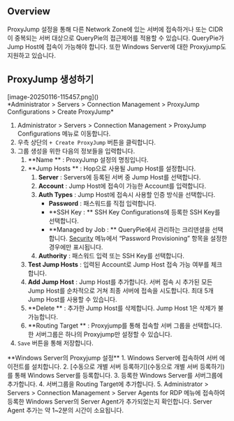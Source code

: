 
## Overview
ProxyJump 설정을 통해 다른 Network Zone에 있는 서버에 접속하거나 또는 CIDR이 중복되는 서버 대상으로 QueryPie의 접근제어를 적용할 수 있습니다. QueryPie가 Jump Host에 접속이 가능해야 합니다. 또한 Windows Server에 대한 Proxyjump도 지원하고 있습니다.

## ProxyJump 생성하기
<p align="center">
<div>[image-20250116-115457.png]()</div>
*Administrator &gt; Servers &gt; Connection Management &gt; ProxyJump Configurations &gt; Create ProxyJump*
</p>

1. Administrator &gt; Servers &gt; Connection Management &gt; ProxyJump Configurations 메뉴로 이동합니다.
2. 우측 상단의 `+ Create ProxyJump` 버튼을 클릭합니다.
3. 그룹 생성을 위한 다음의 정보들을 입력합니다.
    1. **Name ** : ProxyJump 설정의 명칭입니다.
    2. **Jump Hosts ** : Hop으로 사용될 Jump Host를 설정합니다.
        1. **Server**  : Servers에 등록된 서버 중 Jump Host를 선택합니다.
        2. **Account**  : Jump Host에 접속이 가능한 Account를 입력합니다.
        3. **Auth Types**  : Jump Host에 접속시 사용할 인증 방식을 선택합니다.
            * **Password**  : 패스워드를 직접 입력합니다.
            * **SSH Key : ** SSH Key Configurations에 등록한 SSH Key를 선택합니다.
            * **Managed by Job : ** QueryPie에서 관리하는 크리덴셜을 선택합니다. [Security](https://chequer.atlassian.net/wiki/spaces/QM/pages/544178422/Security#%EC%84%9C%EB%B2%84-%EC%BB%A4%EB%84%A5%EC%85%98-%EB%B3%B4%EC%95%88-%EC%84%A4%EC%A0%95) 메뉴에서 “Password Provisioning” 항목을 설정한 경우에만 표시됩니다.
        4. **Authority**  : 패스워드 입력 또는 SSH Key를 선택합니다.
    3. **Test Jump Hosts**  : 입력된 Account로 Jump Host 접속 가능 여부를 체크합니다.
    4. **Add Jump Host**  : Jump Host를 추가합니다. 서버 접속 시 추가된 모든 Jump Host를 순차적으로 거쳐 최종 서버에 접속을 시도합니다. 최대 5개 Jump Host를 사용할 수 있습니다.
    5. **Delete ** : 추가한 Jump Host를 삭제합니다. Jump Host 1은 삭제가 불가능합니다.
    6. **Routing Target ** : Proxyjump를 통해 접속할 서버 그룹을 선택합니다. 한 서버그룹은 하나의 Proxyjump만 설정할 수 있습니다.
4. `Save` 버튼을 통해 저장합니다.

<Callout type="info">
**Windows Server의 Proxyjump 설정** 
1. Windows Server에 접속하여 서버 에이전트를 설치합니다.
2. [수동으로 개별 서버 등록하기](수동으로 개별 서버 등록하기)를 통해 Windows Server를 등록합니다.
3. 등록한 Windows Server를 서버그룹에 추가합니다.
4. 서버그룹을 Routing Target에 추가합니다.
5. Administrator &gt; Servers &gt; Connection Management &gt; Server Agents for RDP 메뉴에 접속하여 등록한 Windows Server의 Server Agent가 추가되었는지 확인합니다. Server Agent 추가는 약 1~2분의 시간이 소요됩니다.
</Callout>
